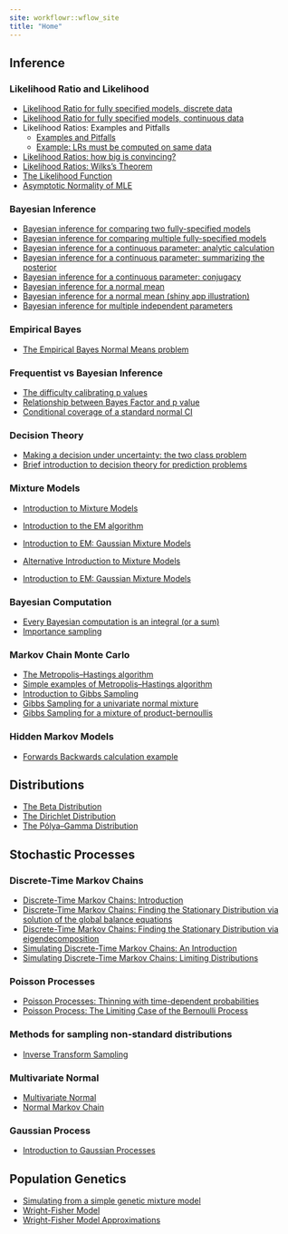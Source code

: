 ```yaml
---
site: workflowr::wflow_site
title: "Home"
---
```


## Inference

### Likelihood Ratio and Likelihood

*  [Likelihood Ratio for fully specified models, discrete data](likelihood_ratio_simple_models.html)
*  [Likelihood Ratio for fully specified models, continuous data](likelihood_ratio_simple_continuous_data.html)
*  Likelihood Ratios: Examples and Pitfalls
    -  [Examples and Pitfalls](likelihood_do_dont.html)
    -  [Example: LRs must be computed on same data](LR_error.html)

*  [Likelihood Ratios: how big is convincing?](LR_and_BF.html)
*  [Likelihood Ratios: Wilks's Theorem](wilks.html)
*  [The Likelihood Function](likelihood_function.html)
*  [Asymptotic Normality of MLE](asymptotic_normality_mle.html)

### Bayesian Inference

*  [Bayesian inference for comparing two fully-specified models](LR_and_BF.html)
*  [Bayesian inference for comparing multiple fully-specified models](bayes_multiclass.html)
*  [Bayesian inference for a continuous parameter: analytic calculation](bayes_beta_binomial.html)
*  [Bayesian inference for a continuous parameter: summarizing the posterior](summarize_interpret_posterior.html)
*  [Bayesian inference for a continuous parameter: conjugacy](bayes_conjugate.html)
*  [Bayesian inference for a normal mean](bayes_conjugate_normal_mean.html)
*  [Bayesian inference for a normal mean (shiny app illustration)](shiny_normal_example.html)
*  [Bayesian inference for multiple independent parameters](bayes_independent.html)


### Empirical Bayes

* [The Empirical Bayes Normal Means problem](ebnm_normal.html)



### Frequentist vs Bayesian Inference

* [The difficulty calibrating p values](pvalue_difficult_calibrate_example.html)
* [Relationship between Bayes Factor and p value](BF_and_pvalue.html)
* [Conditional coverage of a standard normal CI](CI_conditional_coverage.html)


### Decision Theory

*  [Making a decision under uncertainty: the two class problem](decisions_costs_intro.html)
*  [Brief introduction to decision theory for prediction problems](decision_theory_bayes_rule.html)

### Mixture Models

*  [Introduction to Mixture Models](mixture_models_01.html)
*  [Introduction to the EM algorithm](em_algorithm_01.html)
*  [Introduction to EM: Gaussian Mixture Models](intro_to_em.html)

*  [Alternative Introduction to Mixture Models](intro_to_mixture_models.html)
*  [Introduction to EM: Gaussian Mixture Models](intro_to_em.html)

### Bayesian Computation

* [Every Bayesian computation is an integral (or a sum)](integral.html)
* [Importance sampling](Importance_sampling.html)

### Markov Chain Monte Carlo

* [The Metropolis--Hastings algorithm](MH_intro.html)
* [Simple examples of Metropolis--Hastings algorithm](MH-examples1.html)
* [Introduction to Gibbs Sampling](gibbs1.html)
* [Gibbs Sampling for a univariate normal mixture](gibbs2.html)
* [Gibbs Sampling for a mixture of product-bernoullis](gibbs_structure_simple.html)


### Hidden Markov Models

* [Forwards Backwards calculation example](hmm.html)


## Distributions

* [The Beta Distribution](beta.html)
* [The Dirichlet Distribution](dirichlet.html)
* [The Pólya--Gamma Distribution](polya_gamma.html)

## Stochastic Processes

### Discrete-Time Markov Chains

*  [Discrete-Time Markov Chains: Introduction](markov_chains_discrete_intro.html)
*  [Discrete-Time Markov Chains: Finding the Stationary Distribution via solution of the global balance equations](stationary_distribution.html)
*  [Discrete-Time Markov Chains: Finding the Stationary Distribution via eigendecomposition](markov_chains_discrete_stationary_dist.html)
*  [Simulating Discrete-Time Markov Chains: An Introduction](simulating_discrete_chains_1.html)
*  [Simulating Discrete-Time Markov Chains: Limiting Distributions](simulating_discrete_chains_2.html)

### Poisson Processes

*  [Poisson Processes: Thinning with time-dependent probabilities](poisson_process_time_dependent_thinning.html)
*  [Poisson Process: The Limiting Case of the Bernoulli Process](bernoulli_poisson_process.html)

### Methods for sampling non-standard distributions

*  [Inverse Transform Sampling](inverse_transform_sampling.html)


### Multivariate Normal

* [Multivariate Normal](mvnorm.html)
* [Normal Markov Chain](normal_markov_chain.html)

### Gaussian Process

* [Introduction to Gaussian Processes](gaussian_process.html)

## Population Genetics

* [Simulating from a simple genetic mixture model](r_simplemix.html)
* [Wright-Fisher Model](wright_fisher_model.html)
* [Wright-Fisher Model Approximations](approx_wright_fisher_model.html)

